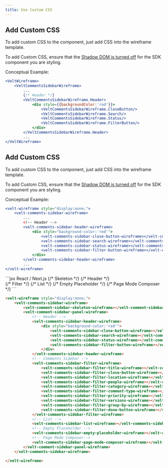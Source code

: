 ```yaml
---
title: Use Custom CSS
---
```



<Tabs>
<Tab title="React / Next.js">

## Add Custom CSS

To add custom CSS to the component, just add CSS into the wireframe template.

<Warning>To add Custom CSS, ensure that the [Shadow DOM is turned off](./remove-shadow-dom) for the SDK component you are styling.</Warning>

Conceptual Example:
```jsx
<VeltWireframe>
    <VeltCommentsSidebarWireframe>
        ...
        {/* Header */}
        <VeltCommentsSidebarWireframe.Header>
            <div style={{backgroundColor:'red'}}>
                <VeltCommentsSidebarWireframe.CloseButton/>
                <VeltCommentsSidebarWireframe.Search/>
                <VeltCommentsSidebarWireframe.Status/>
                <VeltCommentsSidebarWireframe.FilterButton/>
            </div>
        </VeltCommentsSidebarWireframe.Header>
        ...
</VeltWireframe>
```

</Tab>

<Tab title="Other Frameworks">

## Add Custom CSS

To add custom CSS to the component, just add CSS into the wireframe template.

<Warning>To add Custom CSS, ensure that the [Shadow DOM is turned off](./remove-shadow-dom) for the SDK component you are styling.</Warning>

Conceptual Example:
```jsx
<velt-wireframe style="display:none;">
    <velt-comments-sidebar-wireframe>
        ...
        <!-- Header -->
        <velt-comments-sidebar-header-wireframe>
            <div style="background-color:'red'">
                <velt-comments-sidebar-close-button-wireframe></velt-comments-sidebar-close-button-wireframe>
                <velt-comments-sidebar-search-wireframe></velt-comments-sidebar-search-wireframe>
                <velt-comments-sidebar-status-wireframe></velt-comments-sidebar-status-wireframe>
                <velt-comments-sidebar-filter-button-wireframe></velt-comments-sidebar-filter-button-wireframe>
            </div>
        </velt-comments-sidebar-header-wireframe>
        ...
</velt-wireframe>
```

</Tab>

</Tabs>



<RequestExample>
```jsx React / Next.js
<VeltWireframe>
    <VeltCommentsSidebarWireframe>
        {/* Skeleton */}
        <VeltCommentsSidebarWireframe.Skeleton />
        <VeltCommentsSidebarWireframe.Panel>
            {/* Header */}
            <VeltCommentsSidebarWireframe.Header>
                <div style={{backgroundColor:'red'}}>
                    <VeltCommentsSidebarWireframe.CloseButton/>
                    <VeltCommentsSidebarWireframe.Search/>
                    <VeltCommentsSidebarWireframe.Status/>
                    <VeltCommentsSidebarWireframe.FilterButton/>
                </div>
            </VeltCommentsSidebarWireframe.Header>
            {/* Filter */}
            <VeltCommentsSidebarWireframe.Filter>
                <VeltCommentsSidebarWireframe.Filter.Title/>
                <VeltCommentsSidebarWireframe.Filter.CloseButton/>
                <VeltCommentsSidebarWireframe.Filter.Location/>
                <VeltCommentsSidebarWireframe.Filter.People/>
                <VeltCommentsSidebarWireframe.Filter.Category/>
                <VeltCommentsSidebarWireframe.Filter.Priority/>
                <VeltCommentsSidebarWireframe.Filter.CommentType/>
                <VeltCommentsSidebarWireframe.Filter.Versions/>
                <VeltCommentsSidebarWireframe.Filter.GroupBy/>
                <VeltCommentsSidebarWireframe.Filter.DoneButton/>
            </VeltCommentsSidebarWireframe.Filter>
            {/* List */}
            <VeltCommentsSidebarWireframe.List/>
            {/* Empty Placeholder */}
            <VeltCommentsSidebarWireframe.EmptyPlaceholder/>
            {/* Page Mode Composer */}
            <VeltCommentsSidebarWireframe.PageModeComposer/>
        <VeltCommentsSidebarWireframe.Panel/>
    </VeltCommentsSidebarWireframe>
</VeltWireframe>
```


```HTML HTML
<velt-wireframe style="display:none;">
    <velt-comments-sidebar-wireframe>
        <velt-comment-sidebar-skeleton-wireframe></velt-comment-sidebar-skeleton-wireframe>
        <velt-comment-sidebar-panel-wireframe>
            <!-- Header -->
            <velt-comments-sidebar-header-wireframe>
                <div style="background-color:'red'">
                    <velt-comments-sidebar-close-button-wireframe></velt-comments-sidebar-close-button-wireframe>
                    <velt-comments-sidebar-search-wireframe></velt-comments-sidebar-search-wireframe>
                    <velt-comments-sidebar-status-wireframe></velt-comments-sidebar-status-wireframe>
                    <velt-comments-sidebar-filter-button-wireframe></velt-comments-sidebar-filter-button-wireframe>
                </div>
            </velt-comments-sidebar-header-wireframe>
            <!-- Comments Sidebar -->
            <velt-comments-sidebar-filter-wireframe>
                <velt-comments-sidebar-filter-title-wireframe></velt-comments-sidebar-filter-title-wireframe>
                <velt-comments-sidebar-filter-close-button-wireframe></velt-comments-sidebar-filter-close-button-wireframe>
                <velt-comments-sidebar-filter-location-wireframe></velt-comments-sidebar-filter-location-wireframe>
                <velt-comments-sidebar-filter-people-wireframe></velt-comments-sidebar-filter-people-wireframe>
                <velt-comments-sidebar-filter-category-wireframe></velt-comments-sidebar-filter-category-wireframe>
                <velt-comments-sidebar-filter-comment-type-wireframe></velt-comments-sidebar-filter-comment-type-wireframe>
                <velt-comments-sidebar-filter-priority-wireframe></velt-comments-sidebar-filter-priority-wireframe>
                <velt-comments-sidebar-filter-versions-wireframe></velt-comments-sidebar-filter-versions-wireframe>
                <velt-comments-sidebar-filter-group-by-wireframe></velt-comments-sidebar-filter-group-by-wireframe>
                <velt-comments-sidebar-filter-done-button-wireframe></velt-comments-sidebar-filter-done-button-wireframe>
            </velt-comments-sidebar-filter-wireframe>
            <!-- List -->
            <velt-comments-sidebar-list-wireframe></velt-comments-sidebar-list-wireframe>
            <!-- Empty Placeholder -->
            <velt-comments-sidebar-empty-placeholder-wireframe></velt-comments-sidebar-empty-placeholder-wireframe>
            <!-- Page Mode Composer-->
            <velt-comments-sidebar-page-mode-composer-wireframe></velt-comments-sidebar-page-mode-composer-wireframe>
        </velt-comment-sidebar-panel-wireframe>
    </velt-comments-sidebar-wireframe>
    
</velt-wireframe>
```
</RequestExample>
